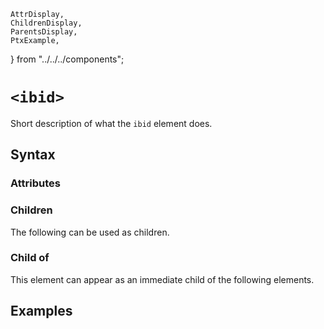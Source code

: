     AttrDisplay,
    ChildrenDisplay,
    ParentsDisplay,
    PtxExample,
} from "../../../components";

# `<ibid>`

Short description of what the `ibid` element does.

## Syntax

### Attributes

<AttrDisplay name="ibid" />

### Children

The following can be used as children.

<ChildrenDisplay name="ibid" />

### Child of

This element can appear as an immediate child of the following elements.

<ParentsDisplay name="ibid" />

## Examples

    